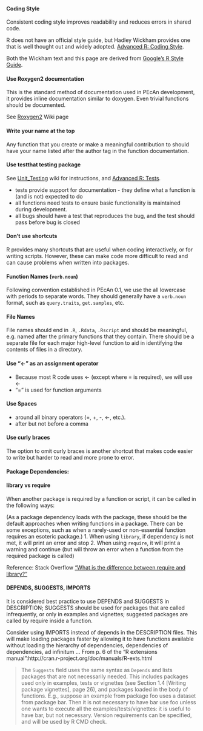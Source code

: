 #### Coding Style


Consistent coding style improves readability and reduces errors in
shared code.

R does not have an official style guide, but Hadley Wickham provides one that is well
thought out and widely adopted. [Advanced R: Coding Style](http://r-pkgs.had.co.nz/style.html).

Both the Wickham text and this page are derived from [Google's R Style Guide](https://google.github.io/styleguide/Rguide.xml).

#### Use Roxygen2 documentation

This is the standard method of documentation used in PEcAn development,
it provides inline documentation similar to doxygen. Even trivial
functions should be documented.

See [Roxygen2](Roxygen2.md) Wiki page

#### Write your name at the top

Any function that you create or make a meaningful contribution to should
have your name listed after the author tag in the function documentation.

#### Use testthat testing package

See [Unit_Testing](Testing.md) wiki for instructions, and [Advanced R: Tests](http://r-pkgs.had.co.nz/tests.html).

* tests provide support for documentation - they define what a function is (and is not) expected to do 
* all functions need tests to ensure basic functionality is maintained during development.
* all bugs should have a test that reproduces the bug, and the test should pass before bug is closed


#### Don't use shortcuts

R provides many shortcuts that are useful when coding interactively, or for writing scripts. However, these can make code more difficult to read and can cause problems when written into packages.

#### Function Names (`verb.noun`)

Following convention established in PEcAn 0.1, we use the all lowercase with periods to separate words. They should generally have a `verb.noun` format, such as `query.traits`, `get.samples`, etc.

#### File Names

File names should end in `.R`, `.Rdata`, `.Rscript` and should be meaningful, e.g. named after the primary functions that they contain. There should be a separate file for each major high-level function to aid in identifying the contents of files in a directory.

#### Use "<-" as an assignment operator

* Because most R code uses <- (except where = is required), we will use <-
* "=" is used for function arguments

#### Use Spaces

* around all binary operators (=, +, -, <-, etc.). 
* after but not before a comma

#### Use curly braces

The option to omit curly braces is another shortcut that makes code easier to write but harder to read and more prone to error.

#### Package Dependencies: 

#### library vs require 

When another package is required by a function or script, it can be called in the following ways:

(As a package dependency loads with the package, these should be the default approaches when writing functions in a package. There can be some exceptions, such as when a rarely-used or non-essential function requires an esoteric package.)
1. When using `library`,
   if dependency is not met, it will print an error and stop
2. When using `require`, it 
   will print a warning and continue (but will throw an error when a function from the required package is called) 

Reference: Stack Overflow ["What is the difference between require and library?"](http://stackoverflow.com/questions/5595512/what-is-the-difference-between-require-and-library)

#### DEPENDS, SUGGESTS, IMPORTS

It is considered best practice to use DEPENDS and SUGGESTS in DESCRIPTION; SUGGESTS should be used for packages that are called infrequently, or only in examples and vignettes; suggested packages are called by require inside a function.

Consider using IMPORTS instead of depends in the DESCRIPTION files. This will make loading packages faster by allowing it to have functions available without loading the hierarchy of dependencies, dependencies of dependencies, ad infinitum ...
From p. 6 of the "R extensions manual":http://cran.r-project.org/doc/manuals/R-exts.html

> The `Suggests` field uses the same syntax as `Depends` and lists packages that are not necessarily needed. This includes packages used only in examples, tests or vignettes (see Section 1.4 [Writing package vignettes], page 26), and packages loaded in the body of functions. E.g., suppose an example from package foo uses a dataset from package bar. Then it is not necessary to have bar use foo unless one wants to execute all the examples/tests/vignettes: it is useful to have bar, but not necessary. Version requirements can be specified, and will be used by R CMD check.


